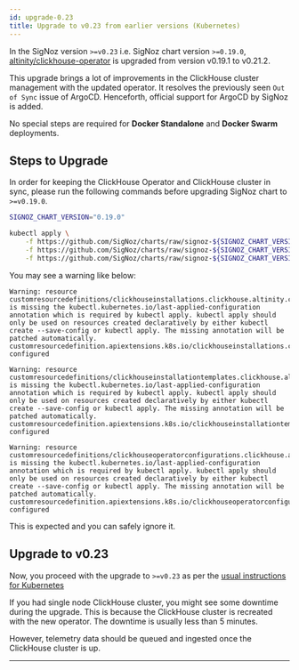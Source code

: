 ```yaml
---
id: upgrade-0.23
title: Upgrade to v0.23 from earlier versions (Kubernetes)
---
```


In the SigNoz version `>=v0.23` i.e. SigNoz chart version `>=0.19.0`, [altinity/clickhouse-operator][1] is upgraded from version v0.19.1 to v0.21.2.

This upgrade brings a lot of improvements in the ClickHouse cluster management with the updated operator. It resolves the previously seen `Out of Sync` issue of ArgoCD. Henceforth, official support for ArgoCD by SigNoz is added.

No special steps are required for **Docker Standalone** and **Docker Swarm** deployments.

## Steps to Upgrade 

In order for keeping the ClickHouse Operator and ClickHouse cluster in sync, please run the following commands before upgrading SigNoz chart to `>=v0.19.0`.

```bash
SIGNOZ_CHART_VERSION="0.19.0"

kubectl apply \
    -f https://github.com/SigNoz/charts/raw/signoz-${SIGNOZ_CHART_VERSION}/charts/clickhouse/crds/clickhouseinstallations.clickhouse.altinity.com.yaml \
    -f https://github.com/SigNoz/charts/raw/signoz-${SIGNOZ_CHART_VERSION}/charts/clickhouse/crds/clickhouseinstallationtemplates.clickhouse.altinity.com.yaml \
    -f https://github.com/SigNoz/charts/raw/signoz-${SIGNOZ_CHART_VERSION}/charts/clickhouse/crds/clickhouseoperatorconfigurations.clickhouse.altinity.com.yaml
```

You may see a warning like below:

```
Warning: resource customresourcedefinitions/clickhouseinstallations.clickhouse.altinity.com is missing the kubectl.kubernetes.io/last-applied-configuration annotation which is required by kubectl apply. kubectl apply should only be used on resources created declaratively by either kubectl create --save-config or kubectl apply. The missing annotation will be patched automatically.
customresourcedefinition.apiextensions.k8s.io/clickhouseinstallations.clickhouse.altinity.com configured

Warning: resource customresourcedefinitions/clickhouseinstallationtemplates.clickhouse.altinity.com is missing the kubectl.kubernetes.io/last-applied-configuration annotation which is required by kubectl apply. kubectl apply should only be used on resources created declaratively by either kubectl create --save-config or kubectl apply. The missing annotation will be patched automatically.
customresourcedefinition.apiextensions.k8s.io/clickhouseinstallationtemplates.clickhouse.altinity.com configured

Warning: resource customresourcedefinitions/clickhouseoperatorconfigurations.clickhouse.altinity.com is missing the kubectl.kubernetes.io/last-applied-configuration annotation which is required by kubectl apply. kubectl apply should only be used on resources created declaratively by either kubectl create --save-config or kubectl apply. The missing annotation will be patched automatically.
customresourcedefinition.apiextensions.k8s.io/clickhouseoperatorconfigurations.clickhouse.altinity.com configured
```

This is expected and you can safely ignore it.

## Upgrade to v0.23

Now, you proceed with the upgrade to `>=v0.23` as per the [usual instructions for Kubernetes][2]

<Admonition type="info">
If you had single node ClickHouse cluster, you might see some downtime during the upgrade.
This is because the ClickHouse cluster is recreated with the new operator.
The downtime is usually less than 5 minutes.

However, telemetry data should be queued and ingested once the ClickHouse cluster is up.
</Admonition>

---

[1]: https://github.com/Altinity/clickhouse-operator
[2]: https://signoz.io/docs/operate/kubernetes/#upgrade-signoz-cluster

